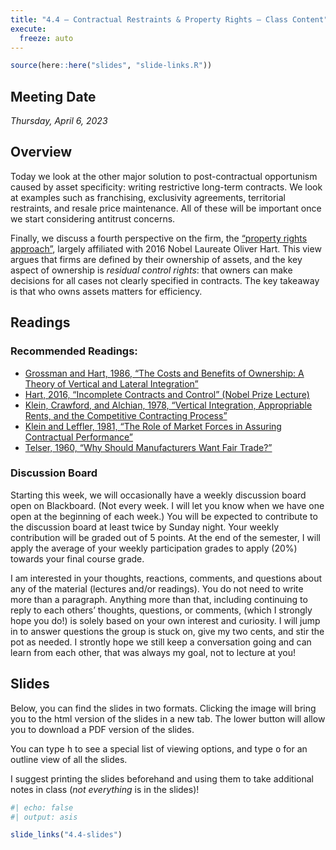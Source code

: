 ```yaml
---
title: "4.4 — Contractual Restraints & Property Rights — Class Content"
execute:
  freeze: auto
---
```


```r
source(here::here("slides", "slide-links.R"))
```

::: {.callout-note appearance=minimal}
# Meeting Date
*Thursday, April 6, 2023*
:::

## <i class="fas fa-info-circle fa-lg"></i> Overview

Today we look at the other major solution to post-contractual opportunism caused by asset specificity: writing restrictive long-term contracts. We look at examples such as franchising, exclusivity agreements, territorial restraints, and resale price maintenance. All of these will be important once we start considering antitrust concerns.

Finally, we discuss a fourth perspective on the firm, the ["property rights approach"](https://en.wikipedia.org/wiki/Property_rights_(economics)#Property_rights_approach_to_the_theory_of_the_firm), largely affiliated with 2016 Nobel Laureate Oliver Hart. This view argues that firms are defined by their ownership of assets, and the key aspect of ownership is *residual control rights*: that owners can make decisions for all cases not clearly specified in contracts. The key takeaway is that who owns assets matters for efficiency.

## <i class="fas fa-book-reader fa-lg"></i> Readings

### Recommended Readings:

- [<i class="fas fa-file-pdf"></i> Grossman and Hart, 1986, "The Costs and Benefits of Ownership: A Theory of Vertical and Lateral Integration"](/files/files/readings/Grossman-Hart-1986.pdf)
- [<i class="fas fa-file-pdf"></i> Hart, 2016, "Incomplete Contracts and Control" (Nobel Prize Lecture)](https://www.nobelprize.org/prizes/economic-sciences/2016/hart/lecture/)
- [<i class="fas fa-file-pdf"></i> Klein, Crawford, and Alchian, 1978, "Vertical Integration, Appropriable Rents, and the Competitive Contracting Process"](/files/readings/Alchian-Demsetz-1972.pdf)
- [<i class="fas fa-file-pdf"></i> Klein and Leffler, 1981, "The Role of Market Forces in Assuring Contractual Performance"](/files/readings/Klein-Leffler-1981.pdf)
- [<i class="fas fa-file-pdf"></i> Telser, 1960, "Why Should Manufacturers Want Fair Trade?"](/files/readings/Telser-1960.pdf)

### Discussion Board 

Starting this week, we will occasionally have a weekly discussion board open on Blackboard. (Not every week. I will let you know when we have one open at the beginning of each week.) You will be expected to contribute to the discussion board at least twice by Sunday night. Your weekly contribution will be graded out of 5 points. At the end of the semester, I will apply the average of your weekly participation grades to apply (20%) towards your final course grade.

I am interested in your thoughts, reactions, comments, and questions about any of the material (lectures and/or readings). You do not need to write more than a paragraph. Anything more than that, including continuing to reply to each others’ thoughts, questions, or comments, (which I strongly hope you do!) is solely based on your own interest and curiosity. I will jump in to answer questions the group is stuck on, give my two cents, and stir the pot as needed. I strontly hope we still keep a conversation going and can learn from each other, that was always my goal, not to lecture at you!

## <i class="fas fa-chalkboard-teacher"></i> Slides

Below, you can find the slides in two formats. Clicking the image will bring you to the html version of the slides in a new tab. The lower button will allow you to download a PDF version of the slides. 

::: callout-tip
You can type <kbd>h</kbd> to see a special list of viewing options, and type <kbd>o</kbd> for an outline view of all the slides.
:::

I suggest printing the slides beforehand and using them to take additional notes in class (*not everything* is in the slides)!

```r
#| echo: false
#| output: asis

slide_links("4.4-slides")
```